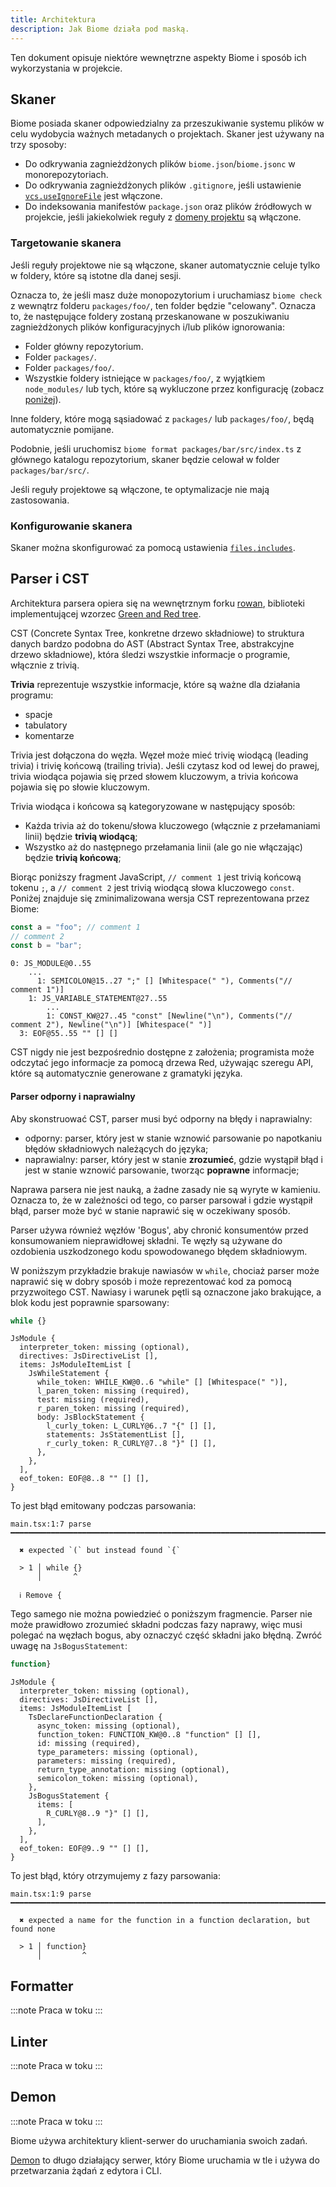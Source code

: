 ```yaml
---
title: Architektura
description: Jak Biome działa pod maską.
---
```


Ten dokument opisuje niektóre wewnętrzne aspekty Biome i sposób ich wykorzystania w projekcie.

## Skaner

Biome posiada skaner odpowiedzialny za przeszukiwanie systemu plików w celu wydobycia
ważnych metadanych o projektach. Skaner jest używany na trzy sposoby:

- Do odkrywania zagnieżdżonych plików `biome.json`/`biome.jsonc` w monorepozytoriach.
- Do odkrywania zagnieżdżonych plików `.gitignore`, jeśli ustawienie [`vcs.useIgnoreFile`](/reference/configuration/#vcsuseignorefile) jest włączone.
- Do indeksowania manifestów `package.json` oraz plików źródłowych w projekcie, jeśli jakiekolwiek
  reguły z [domeny projektu](/linter/domains/#project) są włączone.

### Targetowanie skanera

Jeśli reguły projektowe nie są włączone, skaner automatycznie celuje tylko w
foldery, które są istotne dla danej sesji.

Oznacza to, że jeśli masz duże monopozytorium i uruchamiasz `biome check` z
wewnątrz folderu `packages/foo/`, ten folder będzie "celowany". Oznacza to, że
następujące foldery zostaną przeskanowane w poszukiwaniu zagnieżdżonych plików konfiguracyjnych i/lub plików ignorowania:

- Folder główny repozytorium.
- Folder `packages/`.
- Folder `packages/foo/`.
- Wszystkie foldery istniejące w `packages/foo/`, z wyjątkiem `node_modules/` lub
  tych, które są wykluczone przez konfigurację (zobacz
  [poniżej](#configuring-the-scanner)).

Inne foldery, które mogą sąsiadować z `packages/` lub `packages/foo/`, będą
automatycznie pomijane.

Podobnie, jeśli uruchomisz `biome format packages/bar/src/index.ts` z głównego
katalogu repozytorium, skaner będzie celował w folder `packages/bar/src/`.

Jeśli reguły projektowe są włączone, te optymalizacje nie mają zastosowania.

### Konfigurowanie skanera

Skaner można skonfigurować za pomocą ustawienia
[`files.includes`](/reference/configuration/#interactionwiththescanner).

## Parser i CST

Architektura parsera opiera się na wewnętrznym forku [rowan], biblioteki
implementującej wzorzec [Green and Red tree].

CST (Concrete Syntax Tree, konkretne drzewo składniowe) to struktura danych bardzo podobna do AST (Abstract Syntax Tree, abstrakcyjne drzewo składniowe), która śledzi wszystkie informacje o programie, włącznie z trivią.

**Trivia** reprezentuje wszystkie informacje, które są ważne dla działania programu:
- spacje
- tabulatory
- komentarze

Trivia jest dołączona do węzła. Węzeł może mieć trivię wiodącą (leading trivia) i trivię końcową (trailing trivia). Jeśli czytasz kod od lewej do prawej, trivia wiodąca pojawia się przed słowem kluczowym, a trivia końcowa pojawia się po słowie kluczowym.

Trivia wiodąca i końcowa są kategoryzowane w następujący sposób:
- Każda trivia aż do tokenu/słowa kluczowego (włącznie z przełamaniami linii) będzie **trivią wiodącą**;
- Wszystko aż do następnego przełamania linii (ale go nie włączając) będzie **trivią końcową**;

Biorąc poniższy fragment JavaScript, `// comment 1` jest trivią końcową tokenu `;`, a `// comment 2` jest trivią wiodącą słowa kluczowego `const`. Poniżej znajduje się zminimalizowana wersja CST reprezentowana przez Biome:

```js
const a = "foo"; // comment 1
// comment 2
const b = "bar";
```

```
0: JS_MODULE@0..55
    ...
      1: SEMICOLON@15..27 ";" [] [Whitespace(" "), Comments("// comment 1")]
    1: JS_VARIABLE_STATEMENT@27..55
        ...
        1: CONST_KW@27..45 "const" [Newline("\n"), Comments("// comment 2"), Newline("\n")] [Whitespace(" ")]
  3: EOF@55..55 "" [] []
```

CST nigdy nie jest bezpośrednio dostępne z założenia; programista może odczytać jego informacje za pomocą drzewa Red, używając szeregu API, które są automatycznie generowane z gramatyki języka.


#### Parser odporny i naprawialny

Aby skonstruować CST, parser musi być odporny na błędy i naprawialny:
- odporny: parser, który jest w stanie wznowić parsowanie po napotkaniu błędów składniowych należących do języka;
- naprawialny: parser, który jest w stanie **zrozumieć**, gdzie wystąpił błąd i jest w stanie wznowić parsowanie, tworząc **poprawne** informacje;

Naprawa parsera nie jest nauką, a żadne zasady nie są wyryte w kamieniu. Oznacza to, że w zależności od tego, co parser parsował i gdzie wystąpił błąd, parser może być w stanie naprawić się w oczekiwany sposób.

Parser używa również węzłów 'Bogus', aby chronić konsumentów przed konsumowaniem nieprawidłowej składni. Te węzły są używane do ozdobienia uszkodzonego kodu spowodowanego błędem składniowym.

W poniższym przykładzie brakuje nawiasów w `while`, chociaż parser może naprawić się w dobry sposób i może reprezentować kod za pomocą przyzwoitego CST. Nawiasy i warunek pętli są oznaczone jako brakujące, a blok kodu jest poprawnie sparsowany:


```js
while {}
```

```
JsModule {
  interpreter_token: missing (optional),
  directives: JsDirectiveList [],
  items: JsModuleItemList [
    JsWhileStatement {
      while_token: WHILE_KW@0..6 "while" [] [Whitespace(" ")],
      l_paren_token: missing (required),
      test: missing (required),
      r_paren_token: missing (required),
      body: JsBlockStatement {
        l_curly_token: L_CURLY@6..7 "{" [] [],
        statements: JsStatementList [],
        r_curly_token: R_CURLY@7..8 "}" [] [],
      },
    },
  ],
  eof_token: EOF@8..8 "" [] [],
}
```

To jest błąd emitowany podczas parsowania:

```
main.tsx:1:7 parse ━━━━━━━━━━━━━━━━━━━━━━━━━━━━━━━━━━━━━━━━━━━━━━━━━━━━━━━━━━━━━━━━━━━━━━━━━━━━━━━━━

  ✖ expected `(` but instead found `{`

  > 1 │ while {}
      │       ^

  ℹ Remove {
```

Tego samego nie można powiedzieć o poniższym fragmencie. Parser nie może prawidłowo zrozumieć składni podczas fazy naprawy, więc musi polegać na węzłach bogus, aby oznaczyć część składni jako błędną. Zwróć uwagę na `JsBogusStatement`:

```js
function}
```

```
JsModule {
  interpreter_token: missing (optional),
  directives: JsDirectiveList [],
  items: JsModuleItemList [
    TsDeclareFunctionDeclaration {
      async_token: missing (optional),
      function_token: FUNCTION_KW@0..8 "function" [] [],
      id: missing (required),
      type_parameters: missing (optional),
      parameters: missing (required),
      return_type_annotation: missing (optional),
      semicolon_token: missing (optional),
    },
    JsBogusStatement {
      items: [
        R_CURLY@8..9 "}" [] [],
      ],
    },
  ],
  eof_token: EOF@9..9 "" [] [],
}
```

To jest błąd, który otrzymujemy z fazy parsowania:

```
main.tsx:1:9 parse ━━━━━━━━━━━━━━━━━━━━━━━━━━━━━━━━━━━━━━━━━━━━━━━━━━━━━━━━━━━━━━━━━━━━━━━━━━━━━━━━━

  ✖ expected a name for the function in a function declaration, but found none

  > 1 │ function}
      │         ^
```

## Formatter

:::note
Praca w toku
:::

## Linter

:::note
Praca w toku
:::
## Demon

:::note
Praca w toku
:::

Biome używa architektury klient-serwer do uruchamiania swoich zadań.

[Demon][daemon] to długo działający serwer,
który Biome uruchamia w tle i używa do przetwarzania żądań z edytora i CLI.


[rowan]: https://github.com/rust-analyzer/rowan
[Green and Red tree]: https://learn.microsoft.com/en-us/archive/blogs/ericlippert/persistence-facades-and-roslyns-red-green-trees
[daemon]: https://en.wikipedia.org/wiki/Daemon_(computing)
